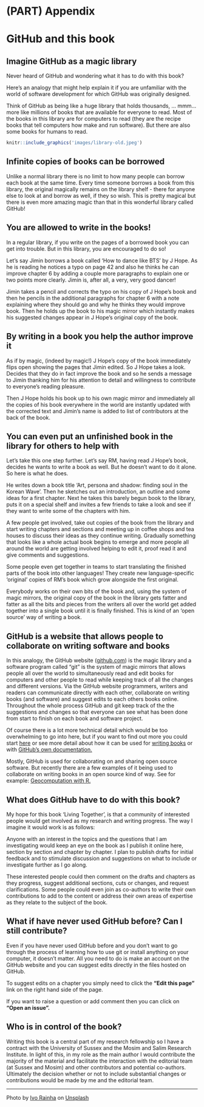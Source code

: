 # (PART) Appendix {-}

# GitHub and this book {-#github}

## Imagine GitHub as a magic library {-}

Never heard of GitHub and wondering what it has to do with this book?

Here's an analogy that might help explain it if you are unfamiliar with the world of software development for which GitHub was originally designed.

Think of GitHub as being like a huge library that holds thousands, … mmm… more like millions of books that are available for everyone to read. Most of the books in this library are for computers to read (they are the recipe books that tell computers how make and run software). But there are also some books for humans to read.

```r
knitr::include_graphics('images/library-old.jpeg')
```

## Infinite copies of books can be borrowed {-}

Unlike a normal library there is no limit to how many people can borrow each book at the same time. Every time someone borrows a book from this library, the original magically remains on the library shelf - there for anyone else to look at and borrow as well, if they so wish. This is pretty magical but there is even more amazing magic than that in this wonderful library called GitHub!

## You are allowed to write in the books! {-}

In a regular library, if you write on the pages of a borrowed book you can get into trouble. But in this library, you are encouraged to do so!

Let's say Jimin borrows a book called 'How to dance like BTS' by J Hope. As he is reading he notices a typo on page 42 and also he thinks he can improve chapter 6 by adding a couple more paragraphs to explain one or two points more clearly. Jimin is, after all, a very, very good dancer!

Jimin takes a pencil and corrects the typo on his copy of J Hope's book and then he pencils in the additional paragraphs for chapter 6 with a note explaining where they should go and why he thinks they would improve book. Then he holds up the book to his magic mirror which instantly makes his suggested changes appear in J Hope's original copy of the book.

## By writing in a book you help the author improve it {-}

As if by magic, (indeed by magic!) J Hope's copy of the book immediately flips open showing the pages that Jimin edited. So J Hope takes a look. Decides that they do in fact improve the book and so he sends a message to Jimin thanking him for his attention to detail and willingness to contribute to everyone's reading pleasure.

Then J Hope holds his book up to his own magic mirror and immediately all the copies of his book everywhere in the world are instantly updated with the corrected text and Jimin's name is added to list of contributors at the back of the book.

## You can even put an unfinished book in the library for others to help with {-}

Let's take this one step further. Let's say RM, having read J Hope's book, decides he wants to write a book as well. But he doesn't want to do it alone. So here is what he does.

He writes down a book title 'Art, persona and shadow: finding soul in the Korean Wave'. Then he sketches out an introduction, an outline and some ideas for a first chapter. Next he takes this barely begun book to the library, puts it on a special shelf and invites a few friends to take a look and see if they want to write some of the chapters with him.

A few people get involved, take out copies of the book from the library and start writing chapters and sections and meeting up in coffee shops and tea houses to discuss their ideas as they continue writing. Gradually something that looks like a whole actual book begins to emerge and more people all around the world are getting involved helping to edit it, proof read it and give comments and suggestions.

Some people even get together in teams to start translating the finished parts of the book into other languages! They create new language-specific 'original' copies of RM's book which grow alongside the first original.

Everybody works on their own bits of the book and, using the system of magic mirrors, the original copy of the book in the library gets fatter and fatter as all the bits and pieces from the writers all over the world get added together into a single book until it is finally finished. This is kind of an 'open source' way of writing a book.

## GitHub is a website that allows people to collaborate on writing software and books {-}

In this analogy, the GitHub website ([github.com](https://github.com)) is the magic library and a software program called "git" is the system of magic mirrors that allows people all over the world to simultaneously read and edit books for computers and other people to read while keeping track of all the changes and different versions. Via the GitHub website programmers, writers and readers can communicate directly with each other, collaborate on writing books (and software) and suggest edits to each others books online. Throughout the whole process GitHub and git keep track of the the suggestions and changes so that everyone can see what has been done from start to finish on each book and software project.

Of course there is a lot more technical detail which would be too overwhelming to go into here, but if you want to find out more you could start [here](https://kinsta.com/knowledgebase/what-is-github/) or see more detail about how it can be used for [writing books](http://braythwayt.com/2015/01/29/how-i-write-books-with-github-and-leanpub.html) or with [GitHub's own documentation.](https://docs.github.com/)

Mostly, GitHub is used for collaborating on and sharing open source software. But recently there are a few examples of it being used to collaborate on writing books in an open source kind of way. See for example: [Geocomputation with R.](https://github.com/Robinlovelace/geocompr)

## What does GitHub have to do with this book? {-}

My hope for this book 'Living Together', is that a community of interested people would get involved as my research and writing progress. The way I imagine it would work is as follows:

Anyone with an interest in the topics and the questions that I am investigating would keep an eye on the book as I publish it online here, section by section and chapter by chapter. I plan to publish drafts for initial feedback and to stimulate discussion and suggestions on what to include or investigate further as I go along.

These interested people could then comment on the drafts and chapters as they progress, suggest additional sections, cuts or changes, and request clarifications. Some people could even join as co-authors to write their own contributions to add to the content or address their own areas of expertise as they relate to the subject of the book.

## What if have never used GitHub before? Can I still contribute? {-}

Even if you have never used GitHub before and you don't want to go through the process of learning how to use git or install anything on your computer, it doesn't matter. All you need to do is make an account on the GitHub website and you can suggest edits directly in the files hosted on GitHub.

To suggest edits on a chapter you simply need to click the **"Edit this page"** link on the right hand side of the page. 

If you want to raise a question or add comment then you can click on **"Open an issue".**

## Who is in control of the book? {-}

Writing this book is a central part of my research fellowship so I have a contract with the University of Sussex and the Mosim and Salim Research Institute. In light of this, in my role as the main author I would contribute the majority of the material and facilitate the interaction with the editorial team (at Sussex and Mosim) and other contributors and potential co-authors. Ultimately the decision whether or not to include substantial changes or contributions would be made by me and the editorial team.

<hr>

Photo by <a href="https://unsplash.com/@ivoafr?utm_source=unsplash&utm_medium=referral&utm_content=creditCopyText">Ivo Rainha</a> on <a href="https://unsplash.com/s/photos/library?utm_source=unsplash&utm_medium=referral&utm_content=creditCopyText">Unsplash</a>
